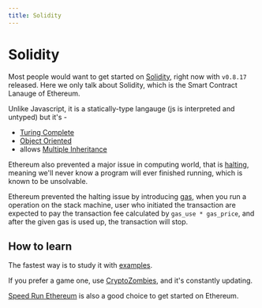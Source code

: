 ```yaml
---
title: Solidity
---
```


# Solidity

Most people would want to get started on
[Solidity](https://docs.soliditylang.org/en/v0.8.17/), right now with `v0.8.17`
released. Here we only talk about Solidity, which is the Smart Contract Lanauge
of Ethereum.

Unlike Javascript, it is a statically-type langauge (js is interpreted and
untyped) but it's -

- [Turing Complete](https://ethereum.stackexchange.com/questions/2464/what-does-it-mean-that-ethereum-is-turing-complete)
- [Object Oriented](https://en.wikipedia.org/wiki/Object-oriented_programming)
- allows
  [Multiple Inheritance](https://en.wikipedia.org/wiki/Multiple_inheritance)

Ethereum also prevented a major issue in computing world, that is
[halting](https://en.wikipedia.org/wiki/Halting_problem), meaning we'll never
know a program will ever finished running, which is known to be unsolvable.

Ethereum prevented the halting issue by introducing
[gas](https://ethereum.org/en/developers/docs/gas/), when you run a operation on
the stack machine, user who initiated the transaction are expected to pay the
transaction fee calculated by `gas_use * gas_price`, and after the given gas is
used up, the transaction will stop.

## How to learn

The fastest way is to study it with
[examples](https://solidity-by-example.org/).

If you prefer a game one, use [CryptoZombies](https://cryptozombies.io/), and
it's constantly updating.

[Speed Run Ethereum](https://speedrunethereum.com/) is also a good choice to get
started on Ethereum.
